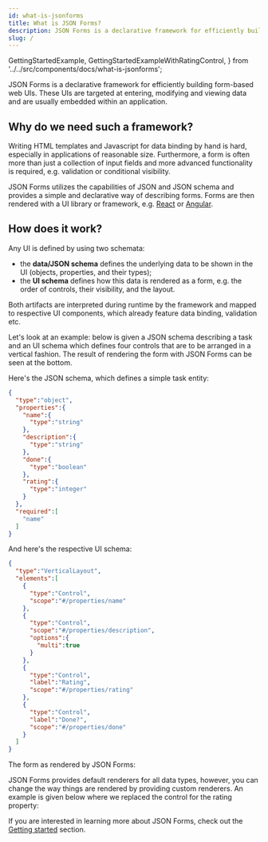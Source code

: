 ```yaml
---
id: what-is-jsonforms
title: What is JSON Forms?
description: JSON Forms is a declarative framework for efficiently building form-based web UIs.
slug: /
---
```


  GettingStartedExample,
  GettingStartedExampleWithRatingControl,
} from '../../src/components/docs/what-is-jsonforms';

JSON Forms is a declarative framework for efficiently building form-based web UIs.
These UIs are targeted at entering, modifying and viewing data and are usually embedded within an application.

## Why do we need such a framework?

Writing HTML templates and Javascript for data binding by hand is hard, especially in applications of reasonable size.
Furthermore, a form is often more than just a collection of input fields and more advanced functionality is required, e.g. validation or conditional visibility.

JSON Forms utilizes the capabilities of JSON and JSON schema and provides a simple and declarative way of describing forms.
Forms are then rendered with a UI library or framework, e.g. [React](integrations/react) or [Angular](integrations/angular).

## How does it work?

Any UI is defined by using two schemata:

- the **data/JSON schema** defines the underlying data to be shown in the UI (objects, properties, and their types);
- the **UI schema** defines how this data is rendered as a form, e.g. the order of controls, their visibility, and the layout.

Both artifacts are interpreted during runtime by the framework and mapped to respective UI components, which already feature data binding, validation etc.

Let's look at an example: below is given a JSON schema describing a task and an UI schema which defines four controls that are to be arranged in a vertical fashion.
The result of rendering the form with JSON Forms can be seen at the bottom.

Here's the JSON schema, which defines a simple task entity:

```json
{
  "type":"object",
  "properties":{
    "name":{
      "type":"string"
    },
    "description":{
      "type":"string"
    },
    "done":{
      "type":"boolean"
    },
    "rating":{
      "type":"integer"
    }
  },
  "required":[
    "name"
  ]
}
```

And here's the respective UI schema:

```json
{
  "type":"VerticalLayout",
  "elements":[
    {
      "type":"Control",
      "scope":"#/properties/name"
    },
    {
      "type":"Control",
      "scope":"#/properties/description",
      "options":{
        "multi":true
      }
    },
    {
      "type":"Control",
      "label":"Rating",
      "scope":"#/properties/rating"
    },
    {
      "type":"Control",
      "label":"Done?",
      "scope":"#/properties/done"
    }
  ]
}
```

The form as rendered by JSON Forms:

<GettingStartedExample />

JSON Forms provides default renderers for all data types, however, you can change the way things are rendered by providing custom renderers. An example is given below where we replaced the control for the rating property:

<GettingStartedExampleWithRatingControl />

If you are interested in learning more about JSON Forms, check out the [Getting started](getting-started) section.
